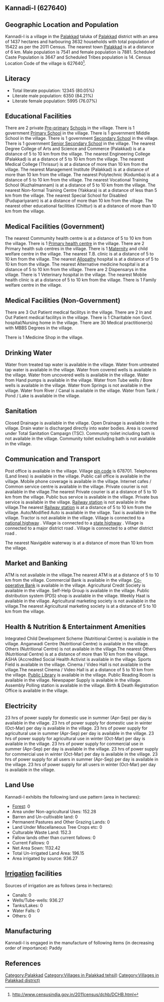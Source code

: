 {{Infobox settlement
| name=Kannadi-I
| native_name=
| native_name_lang=
| other_name=
| nickname=
| settlement_type=Village
| image_skyline=
| image_alt=
| image_caption=
| pushpin_map=India Kerala
| pushpin_label_position=right
| pushpin_map_alt=
| pushpin_map_caption=Location in Kerala, India
| latd=
| latm=
| lats=
| latNS=
| longd=
| longm=
| longs=
| longEW=
| coordinates_display=inline,title
| subdivision_type=Country
| subdivision_name={{flag|India}}
| subdivision_type1=[[States and territories of India|State]]
| subdivision_name1=Kerala 
| subdivision_type2=[[List of districts of India|District]]
| subdivision_name2=Palakkad
| subdivision_type3=Tahsil
| subdivision_name3=Palakkad
| website=
| established_title=<!-- Established -->
| established_date=
| founder=
| named_for=
| government_type=
| governing_body=
| unit_pref=Metric=
| area_footnotes=
| area_rank=
| area_total_km2=14.37
| elevation_footnotes=
| elevation_m=
| population_total=15422
| population_as_of=2011
| population_rank=
| population_density_km2=1073
| population_demonym=
| population_footnotes=
| demographics_type1=Languages
| demographics1_title1=Official
| demographics1_info1=[[Malayalam language|Malayalam]]
| timezone1=[[Indian Standard Time|IST]]
| utc_offset1==+5:30
| postal_code_type=[[Postal Index Number|PIN]]
| postal_code=678701
| area_code_type=Telephone code
| area_code=
| registration_plate=
| blank1_name_sec1=Nearest city
| blank1_info_sec1=[[Palakkad]]
| blank2_name_sec1=[[Human sex ratio|Sex ratio]]
| blank2_info_sec1=1045 [[male|♂]]/[[female|♀]]
| blank3_name_sec1=Literacy
| blank3_info_sec1=80.05%
| blank1_name_sec2=[[2011 Census of India|2011 census]] code
| blank1_info_sec2=627640
| footnotes=
}}

== Kannadi-I (627640) ==

== Geographic Location and Population ==

Kannadi-I is a village in the [[Palakkad]] taluka of [[Palakkad]] district with an area of 1437 hectares and harbouring 3632 households with total population of 15422 as per the 2011 Census. The nearest town [[Palakkad]] is at a distance of 6 km. Male population is 7541 and female population is 7881. Scheduled Caste Population is 3647 and Scheduled Tribes population is 14. Census Location Code of the village is 627640<ref>http://www.censusindia.gov.in/2011census/dchb/DCHB.html</ref>.


== Literacy ==  
* Total literate population: 12345 (80.05%)
* Literate male population: 6350 (84.21%)
* Literate female population: 5995 (76.07%)


== Educational Facilities ==  
There are 2 private [[Pre-primary]] [[School]]s in the village.
There is 1 government [[Primary School]] in the village.
There is 1 government Middle School in the village.
There is 1 government [[Secondary School]] in the village.
There is 1 government [[Senior Secondary School]] in the village.
The nearest Degree College of Arts and Science and Commerce (Palakkad) is at a distance of 5 to 10 km from the village.
The nearest Engineering College (Palakkad) is at a distance of 5 to 10 km from the village.
The nearest Medical College (Thrissur) is at a distance of more than 10 km from the village.
The nearest Management Institute (Palakkad) is at a distance of more than 10 km from the village.
The nearest Polytechnic (Kodumba) is at a distance of 5 to 10 km from the village.
The nearest Vocational Training School (Kuzhalmannam) is at a distance of 5 to 10 km from the village.
The nearest Non-formal Training Centre (Yakkara) is at a distance of less than 5 km from the village.
The nearest Special School for Disabled (Pudupariyaram) is at a distance of more than 10 km from the village.
The nearest other educational facilities (Chittur) is at a distance of more than 10 km from the village.


== Medical Facilities (Government) ==
The nearest Commumity health centre is at a distance of 5 to 10 km from the village.
There is 1 [[Primary health centre]] in the village.
There are 2 Primary health sub centres in the village.
There is 1 [[Maternity]] and child welfare centre in the village.
The nearest T.B. clinic is at a distance of 5 to 10 km from the village.
The nearest [[Allopathy]] hospital is at a distance of 5 to 10 km from the village.
The nearest Alternative medicine hospital is at a distance of 5 to 10 km from the village.
There are 2 Dispensarys in the village.
There is 1 Veterinary hospital in the village.
The nearest Mobile health clinic is at a distance of 5 to 10 km from the village.
There is 1 Family welfare centre in the village.


== Medical Facilities (Non-Government) ==
There are 3 Out Patient medical facilitys in the village.
There are 2 In and Out Patient medical facilitys in the village.
There is 1 Charitable non Govt. hospital/Nursing home in the village.
There are 30 Medical practitioner(s) with MBBS Degrees in the village.



There is 1 Medicine Shop in the village.



== Drinking Water ==
Water from treated tap water is available in the village.
Water from untreated tap water is available in the village.
Water from covered wells is available in the village.
Water from uncovered wells is available in the village.
Water from Hand pumps is available in the village.
Water from Tube wells / Bore wells is available in the village.
Water from Springs is not available in the village.
Water from River / Canal is available in the village.
Water from Tank / Pond / Lake is available in the village.


== Sanitation ==
Closed Drainage is available in the village.
Open Drainage is available in the village.
Drain water is discharged directly into water bodies.
Area is covered under Total Sanitation Campaign (TSC).
Community toilet including bath is not available in the village.
Community toilet excluding bath is not available in the village.


== Communication and Transport ==
Post office is available in the village.
Village [[pin code]] is 678701.
Telephones (Land lines) is available in the village.
Public call office is available in the village.
Mobile phone coverage is available in the village.
Internet cafes / Common service centre is available in the village.
Private courier is not available in the village.The nearest Private courier is at a distance of 5 to 10 km from the village.
Public bus service is available in the village.
Private bus service is available in the village.
[[Railway station]] is not available in the village.The nearest [[Railway station]] is at a distance of 5 to 10 km from the village.
Auto/Modified Auto is available in the village.
Taxi is available in the village.
Tractor is not available in the village.
Village is connected to a [[national highway]]  .
Village is connected to a [[state highway]]  .
Village is connected to a major district road    .
Village is connected to a other district road  .



The nearest Navigable waterway is at a distance of more than 10 km from the village.



== Market and Banking ==
ATM is not available in the village.The nearest ATM is at a distance of 5 to 10 km from the village.
Commercial Bank is available in the village.
[[Co-operative Bank]] is available in the village.
Agricultural Credit Society is available in the village.
Self-Help Group is available in the village.
Public distribution system (PDS) shop is available in the village.
Weekly Haat is available in the village.
Agricultural marketing society is not available in the village.The nearest Agricultural marketing society is at a distance of 5 to 10 km from the village.


== Health & Nutrition & Entertainment Amenities ==
Integrated Child Development Scheme (Nutritional Centre) is available in the village.
Anganwadi Centre (Nutritional Centre) is available in the village.
Others (Nutritional Centre) is not available in the village.The nearest Others (Nutritional Centre) is at a distance of more than 10 km from the village.
ASHA (Accredited Social Health Activist is available in the village.
Sports Field is available in the village.
Cinema / Video Hall is not available in the village.The nearest Cinema / Video Hall is at a distance of 5 to 10 km from the village.
[[Public Library]] is available in the village.
Public Reading Room is available in the village.
Newspaper Supply is available in the village.
Assembly Polling station is available in the village.
Birth & Death Registration Office is available in the village.


== Electricity ==
23 hrs of power supply for domestic use in summer (Apr-Sep) per day is available in the village.
23 hrs of power supply for domestic use in winter (Oct-Mar) per day is available in the village.
23 hrs of power supply for agricultural use in summer (Apr-Sep) per day is available in the village.
23 hrs of power supply for agricultural use in winter (Oct-Mar) per day is available in the village.
23 hrs of power supply for commercial use in summer (Apr-Sep) per day is available in the village.
23 hrs of power supply for commercial use in winter (Oct-Mar) per day is available in the village.
23 hrs of power supply for all users in summer (Apr-Sep) per day is available in the village.
23 hrs of power supply for all users in winter (Oct-Mar) per day is available in the village.


== Land Use ==
Kannadi-I exhibits the following land use pattern (area in hectares):
* [[Forest]]: 0
* Area under Non-agricultural Uses: 152.28
* Barren and Un-cultivable land: 0
* Permanent Pastures and Other Grazing Lands: 0
* Land Under Miscellaneous Tree Crops etc: 0
* Culturable Waste Land: 152.3
* Fallow lands other than current fallows: 0
* Current Fallows: 0
* Net Area Sown: 1132.42
* Total Un-irrigated Land Area: 196.15
* Area irrigated by source: 936.27


== [[Irrigation]] facilities ==
Sources of irrigation are as follows (area in hectares):
* Canals: 0
* Wells/Tube-wells: 936.27
* Tanks/Lakes: 0
* Water Falls: 0
* Others: 0


== Manufacturing ==
Kannadi-I is engaged in the manufacture of following items (in decreasing order of importance): Paddy


[[Category:Palakkad]]
[[Category:Villages in Palakkad tehsil)]]
[[Category:Villages in Palakkad district)]]


== References ==
{{Reflist}}


